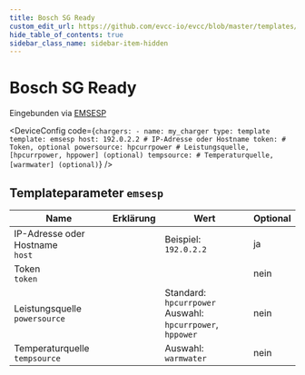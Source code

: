 ```yaml
---
title: Bosch SG Ready
custom_edit_url: https://github.com/evcc-io/evcc/blob/master/templates/definition/charger/emsesp.yaml
hide_table_of_contents: true
sidebar_class_name: sidebar-item-hidden
---
```



# Bosch SG Ready

<div className="device-detail-container">
  <div className="device-detail-content">
    <DeviceFeatures features="" />

Eingebunden via [EMSESP](https://emsesp.org/)


<DeviceConfig code={`chargers:
    - name: my_charger
      type: template
      template: emsesp
      host: 192.0.2.2 # IP-Adresse oder Hostname
      token: # Token, optional
      powersource: hpcurrpower # Leistungsquelle, [hpcurrpower, hppower] (optional)
      tempsource: # Temperaturquelle, [warmwater] (optional)`}  />
  </div>
  <div className="device-detail-icon">
    <evcc-icon
      type="charger"
      name="bosch-sg-ready"
      size="400px"
      alt="Bosch SG Ready"
      className="device-detail-icon-img"
    ></evcc-icon>
  </div>
</div>

## Templateparameter `emsesp`

| Name | Erklärung | Wert | Optional |
|-----------|-----------|------|----------|
| IP-Adresse oder Hostname<br/>`host` |  | Beispiel: `192.0.2.2` | ja |
| Token<br/>`token` |  |  | nein |
| Leistungsquelle<br/>`powersource` |  | Standard: `hpcurrpower`<br/>Auswahl: `hpcurrpower`, `hppower` | nein |
| Temperaturquelle<br/>`tempsource` |  | Auswahl: `warmwater` | nein |

